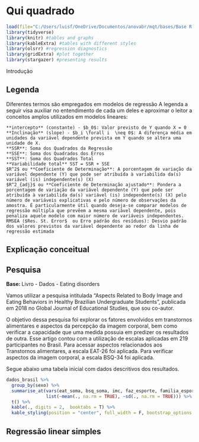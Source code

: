 # Qui quadrado


```r
load(file="C:/Users/luisf/OneDrive/Documentos/anovabr/mqt/bases/Base R TDAH Arruda.RData")
library(tidyverse)
library(knitr) #tables and graphs
library(kableExtra) #tables with different styles
library(olsrr) #regression diagnostics
library(gridExtra) #plot together
library(stargazer) #presenting results
```



Introdução


## Legenda
 
Diferentes termos são empregados em modelos de regressão A legenda a seguir visa auxiliar no entendimento de cada um deles e aproximar o leitor a conceitos amplos utilizados em modelos lineares:

```block
**intercepto** (constante) - $b_0$: Valor previsto de Y quando X = 0  
**Inclinação** (slope) - $b_i \forall i  \neq 0$: A diferença média em unidades da variável dependente prevista em Y quando se altera uma unidade de X.  
**SSR**: Soma dos Quadrados da Regressão  
**SSE**: Soma dos Quadrados dos Erros  
**SST**: Soma dos Quadrados Total  
**Variabilidade total** SST = SSR + SSE  
$R^2$ ou **Coeficiente de Determinação**: A porcentagem de variação da variável dependente (Y) que pode ser atribuída à variabilida da(s) variável (is) independente(s) (X)  
$R^2_{adj}$ ou **Coeficiente de Determinação ajustado**: Pondera a porcentagem de variação da variável dependente (Y) que pode ser atribuída à variabilida da(s) variável (is) independente(s) (X) pelo número de variáveis explicativas e pelo número de observações da amostra. É particularmente útil quando deseja-se comparar modelos de regressão múltipla que prevêem a mesma variável dependente, pois penaliza aquele modelo com maior número de variáveis independentes.  
RMSEA ($Res. St. Error$  ou Erro padrão dos resíduos): Desvio padrão dos valores previstos da variável dependente ao redor da linha de regressão estimada  
```



## Explicação conceitual



## Pesquisa  

<div class="alert alert-info" role="alert">
  <strong>Base: </strong> Livro - Dados - Eating disorders
</div>  


Vamos utilizar a pesquisa intitulada "Aspects Related to Body Image and Eating Behaviors in Healthy Brazilian Undergraduate Students", publicada em 2018 no Global Journal of Educational Studies, que sou co-autor.

O objetivo dessa pesquisa foi explorar os fatores envolvidos em transtornos alimentares e aspectos da percepção da imagem corporal, bem como verificar a capacidade que uma medida possuia em predizer os resultados de outra. Esse artigo contou com a utilização de escalas aplicadas em 219 participantes no Brasil. Para acessar aspectos relacionados aos Transtornos alimentares, a escala EAT-26 foi aplicada. Para verificar aspectos da imagem corporal, a escala BSQ-34 foi aplicada.  

Segue abaixo uma tabela inicial com dados descritivos dos resultados.  


```r
dados_brasil %>% 
  group_by(sexo) %>% 
  summarise_at(vars(eat_soma, bsq_soma, imc, faz_esporte, familia_esporte), 
               list(~mean(., na.rm = TRUE), ~sd(., na.rm = TRUE))) %>% 
  t() %>%
  kable(., digits = 2,  booktabs = T) %>%
  kable_styling(position = "center", full_width = F, bootstrap_options = "striped")
```


## Regressão linear simples


